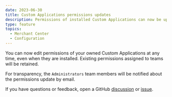 ```yaml
---
date: 2023-06-30
title: Custom Applications permissions updates
description: Permissions of installed Custom Applications can now be updated
type: feature
topics:
  - Merchant Center
  - Configuration
---
```


You can now edit permissions of your owned Custom Applications at any time, even when they are installed. Existing permissions assigned to teams will be retained.

For transparency, the `Administrators` team members will be notified about the permissions update by email.

If you have questions or feedback, open a GitHub [discussion](https://github.com/commercetools/merchant-center-application-kit/discussions) or [issue](https://github.com/commercetools/merchant-center-application-kit/issues).
